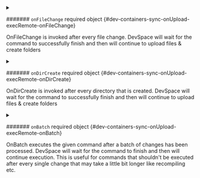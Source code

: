 

<PartialCommand />


<PartialArgs />



<details className="config-field" data-expandable="true">
<summary>

####### `onFileChange` <span className="config-field-required" data-required="false">required</span> <span className="config-field-type">object</span> <span className="config-field-default"></span> <span className="config-field-enum"></span> {#dev-containers-sync-onUpload-execRemote-onFileChange}

OnFileChange is invoked after every file change. DevSpace will wait for the command to successfully finish
and then will continue to upload files & create folders

</summary>

<PartialOnFileChange />


</details>



<details className="config-field" data-expandable="true">
<summary>

####### `onDirCreate` <span className="config-field-required" data-required="false">required</span> <span className="config-field-type">object</span> <span className="config-field-default"></span> <span className="config-field-enum"></span> {#dev-containers-sync-onUpload-execRemote-onDirCreate}

OnDirCreate is invoked after every directory that is created. DevSpace will wait for the command to successfully finish
and then will continue to upload files & create folders

</summary>

<PartialOnDirCreate />


</details>



<details className="config-field" data-expandable="true">
<summary>

####### `onBatch` <span className="config-field-required" data-required="false">required</span> <span className="config-field-type">object</span> <span className="config-field-default"></span> <span className="config-field-enum"></span> {#dev-containers-sync-onUpload-execRemote-onBatch}

OnBatch executes the given command after a batch of changes has been processed. DevSpace will wait for the command to finish
and then will continue execution. This is useful for commands
that shouldn't be executed after every single change that may take a little bit longer like recompiling etc.

</summary>

<PartialOnBatch />


</details>
